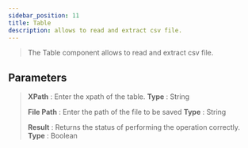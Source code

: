 ---
sidebar_position: 11
title: Table
description: allows to read and extract csv file.
---
> The Table component allows to read and extract csv file.

## Parameters

> **XPath** :  Enter the xpath of the table. **Type** : String
>
> **File Path** : Enter the path of the file to be saved **Type** : String
>
> **Result** : Returns the status of performing the operation correctly. **Type** : Boolean 